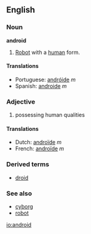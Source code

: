 ==English==
===Noun===
'''android'''

#[[Robot]] with a [[human]] form.

====Translations====
{{top}}
{{mid}}
*Portuguese: [[andróide]] ''m''
*Spanish: [[androide]] ''m''
{{bottom}}

===Adjective===

# possessing human qualities

====Translations====
{{top}}
*Dutch: [[androïde]] ''m''
*French: [[androïde]] ''m''
{{mid}}
{{bottom}}

===Derived terms===
*[[droid]]

===See also===
*[[cyborg]]
*[[robot]]

[[io:android]]